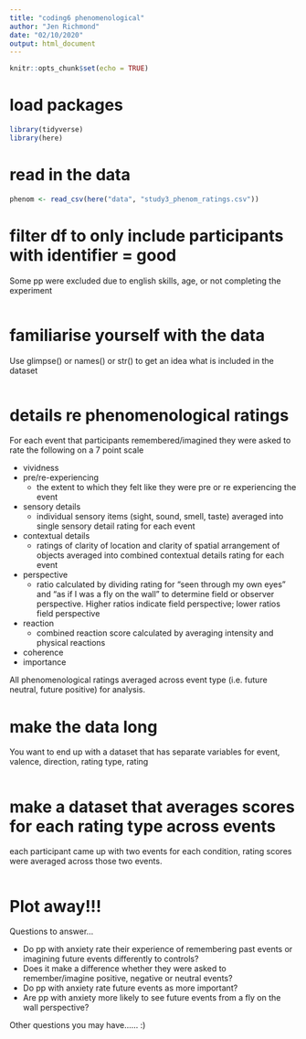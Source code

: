 ```yaml
---
title: "coding6 phenomenological"
author: "Jen Richmond"
date: "02/10/2020"
output: html_document
---
```


```r
knitr::opts_chunk$set(echo = TRUE)
```



# load packages

```r

library(tidyverse)
library(here)
```

# read in the data

```r
phenom <- read_csv(here("data", "study3_phenom_ratings.csv"))
```

# filter df to only include participants with identifier = good

Some pp were excluded due to english skills, age, or not completing the experiment

```r

```


# familiarise yourself with the data

Use glimpse() or names() or str() to get an idea what is included in the dataset

```r

```

# details re phenomenological ratings

For each event that participants remembered/imagined they were asked to rate the following on a 7 point scale

- vividness
- pre/re-experiencing
  + the extent to which they felt like they were pre or re experiencing the event
- sensory details
  + individual sensory items (sight, sound, smell, taste) averaged into single sensory detail rating for each event
- contextual details
  + ratings of clarity of location and clarity of spatial arrangement of objects averaged into combined contextual details rating for each event
- perspective
  + ratio calculated by dividing rating for "seen through my own eyes" and "as if I was a fly on the wall" to determine field or observer perspective. Higher ratios indicate field perspective; lower ratios field perspective
- reaction
  + combined reaction score calculated by averaging intensity and physical reactions
- coherence
- importance
  
All phenomenological ratings averaged across event type (i.e. future neutral, future positive) for analysis. 

# make the data long

You want to end up with a dataset that has separate variables for event, valence, direction, rating type, rating
```r

```

# make a dataset that averages scores for each rating type across events

each participant came up with two events for each condition, rating scores were averaged across those two events. 

```r

```


# Plot away!!!

Questions to answer...

- Do pp with anxiety rate their experience of remembering past events or imagining future events differently to controls?
- Does it make a difference whether they were asked to remember/imagine positive, negative or neutral events?
- Do pp with anxiety rate future events as more important?
- Are pp with anxiety more likely to see future events from a fly on the wall perspective?

Other questions you may have...... :)

